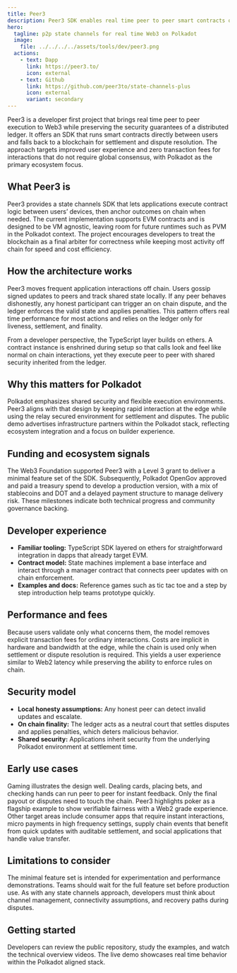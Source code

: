 ```yaml
---
title: Peer3
description: Peer3 SDK enables real time peer to peer smart contracts on Polkadot with state channels, zero fees, shared security.
hero:
  tagline: p2p state channels for real time Web3 on Polkadot
  image: 
    file: ../../../../assets/tools/dev/peer3.png
  actions:
    - text: Dapp
      link: https://peer3.to/
      icon: external
    - text: Github
      link: https://github.com/peer3to/state-channels-plus
      icon: external
      variant: secondary
---
```



Peer3 is a developer first project that brings real time peer to peer execution to Web3 while preserving the security guarantees of a distributed ledger. It offers an SDK that runs smart contracts directly between users and falls back to a blockchain for settlement and dispute resolution. The approach targets improved user experience and zero transaction fees for interactions that do not require global consensus, with Polkadot as the primary ecosystem focus. 

## What Peer3 is
Peer3 provides a state channels SDK that lets applications execute contract logic between users’ devices, then anchor outcomes on chain when needed. The current implementation supports EVM contracts and is designed to be VM agnostic, leaving room for future runtimes such as PVM in the Polkadot context. The project encourages developers to treat the blockchain as a final arbiter for correctness while keeping most activity off chain for speed and cost efficiency. 

## How the architecture works
Peer3 moves frequent application interactions off chain. Users gossip signed updates to peers and track shared state locally. If any peer behaves dishonestly, any honest participant can trigger an on chain dispute, and the ledger enforces the valid state and applies penalties. This pattern offers real time performance for most actions and relies on the ledger only for liveness, settlement, and finality. 

From a developer perspective, the TypeScript layer builds on ethers. A contract instance is enshrined during setup so that calls look and feel like normal on chain interactions, yet they execute peer to peer with shared security inherited from the ledger. 

## Why this matters for Polkadot
Polkadot emphasizes shared security and flexible execution environments. Peer3 aligns with that design by keeping rapid interaction at the edge while using the relay secured environment for settlement and disputes. The public demo advertises infrastructure partners within the Polkadot stack, reflecting ecosystem integration and a focus on builder experience.

## Funding and ecosystem signals
The Web3 Foundation supported Peer3 with a Level 3 grant to deliver a minimal feature set of the SDK. Subsequently, Polkadot OpenGov approved and paid a treasury spend to develop a production version, with a mix of stablecoins and DOT and a delayed payment structure to manage delivery risk. These milestones indicate both technical progress and community governance backing.

## Developer experience
* **Familiar tooling:** TypeScript SDK layered on ethers for straightforward integration in dapps that already target EVM. 
* **Contract model:** State machines implement a base interface and interact through a manager contract that connects peer updates with on chain enforcement. 
* **Examples and docs:** Reference games such as tic tac toe and a step by step introduction help teams prototype quickly. 

## Performance and fees
Because users validate only what concerns them, the model removes explicit transaction fees for ordinary interactions. Costs are implicit in hardware and bandwidth at the edge, while the chain is used only when settlement or dispute resolution is required. This yields a user experience similar to Web2 latency while preserving the ability to enforce rules on chain.

## Security model
* **Local honesty assumptions:** Any honest peer can detect invalid updates and escalate.
* **On chain finality:** The ledger acts as a neutral court that settles disputes and applies penalties, which deters malicious behavior.
* **Shared security:** Applications inherit security from the underlying Polkadot environment at settlement time. 

## Early use cases
Gaming illustrates the design well. Dealing cards, placing bets, and checking hands can run peer to peer for instant feedback. Only the final payout or disputes need to touch the chain. Peer3 highlights poker as a flagship example to show verifiable fairness with a Web2 grade experience.
Other target areas include consumer apps that require instant interactions, micro payments in high frequency settings, supply chain events that benefit from quick updates with auditable settlement, and social applications that handle value transfer. 

## Limitations to consider
The minimal feature set is intended for experimentation and performance demonstrations. Teams should wait for the full feature set before production use. As with any state channels approach, developers must think about channel management, connectivity assumptions, and recovery paths during disputes.


## Getting started
Developers can review the public repository, study the examples, and watch the technical overview videos. The live demo showcases real time behavior within the Polkadot aligned stack. 
